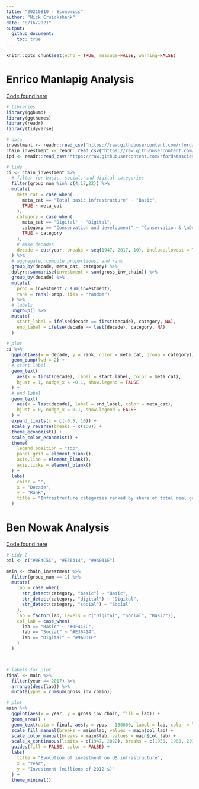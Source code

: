 ```yaml
---
title: "20210810 - Economics"
author: "Nick Cruickshank"
date: "8/16/2021"
output: 
  github_document:
    toc: true
---
```


```r
knitr::opts_chunk$set(echo = TRUE, message=FALSE, warning=FALSE)
```

# Enrico Manlapig Analysis

[Code found here](https://pbs.twimg.com/media/E8flzcxVgAQhVSp?format=jpg&name=4096x4096)

```r
# libraries
library(ggbump)
library(ggthemes)
library(readr)
library(tidyverse)
```

```r
# data
investment <- readr::read_csv('https://raw.githubusercontent.com/rfordatascience/tidytuesday/master/data/2021/2021-08-10/investment.csv')
chain_investment <- readr::read_csv('https://raw.githubusercontent.com/rfordatascience/tidytuesday/master/data/2021/2021-08-10/chain_investment.csv')
ipd <- readr::read_csv('https://raw.githubusercontent.com/rfordatascience/tidytuesday/master/data/2021/2021-08-10/ipd.csv')
```

```r
# tidy
ci <- chain_investment %>%
  # filter for basic, social, and digital categories
  filter(group_num %in% c(4,17,22)) %>%
  mutate(
    meta_cat = case_when(
      meta_cat == "Total basic infrastructure" ~ "Basic",
      TRUE ~ meta_cat
    ),
    category = case_when(
      meta_cat == "Digital" ~ "Digital",
      category == "Conservation and development" ~ "Conservation & \nDevelopment",
      TRUE ~ category
    ),
    # make decades
    decade = cut(year, breaks = seq(1947, 2017, 10), include.lowest = TRUE, dig.lab = 4, ordered = TRUE)
  ) %>%
  # aggregate, compute proportions, and rank
  group_by(decade, meta_cat, category) %>%
  dplyr::summarise(investment = sum(gross_inv_chain)) %>%
  group_by(decade) %>%
  mutate(
    prop = investment / sum(investment),
    rank = rank(-prop, ties = "random")
  ) %>%
  # labels
  ungroup() %>%
  mutate(
    start_label = ifelse(decade == first(decade), category, NA),
    end_label = ifelse(decade == last(decade), category, NA)
  )
```

```r
# plot
ci %>%
  ggplot(aes(x = decade, y = rank, color = meta_cat, group = category)) + 
  geom_bump(lwd = 2) + 
  # start label
  geom_text(
    aes(x = first(decade), label = start_label, color = meta_cat),
    hjust = 1, nudge_x = -0.1, show.legend = FALSE
  ) + 
  # end label
  geom_text(
    aes(x = last(decade), label = end_label, color = meta_cat),
    hjust = 0, nudge_x = 0.1, show.legend = FALSE
  ) +
  expand_limits(x = c(-0.5, 10)) + 
  scale_y_reverse(breaks = c(1:8)) + 
  theme_economist() + 
  scale_color_economist() + 
  theme(
    legend.position = "top",
    panel.grid = element_blank(),
    axis.line = element_blank(),
    axis.ticks = element_blank()
  ) + 
  labs(
    color = "",
    x = "Decade",
    y = "Rank",
    title = "Infrastructure categories ranked by share of total real gross investment"
  )
```

# Ben Nowak Analysis

[Code found here](https://bjnnowak.netlify.app/2021/08/10/r-labelling-area-plots/)

```r
# tidy 2
pal <- c("#0F4C5C", "#E36414", "#9A031E")

main <- chain_investment %>%
  filter(group_num == 1) %>%
  mutate(
    lab = case_when(
      str_detect(category, "basic") ~ "Basic",
      str_detect(category, "digital") ~ "Digital",
      str_detect(category, "social") ~ "Social"
    ),
    lab = factor(lab, levels = c("Digital", "Social", "Basic")),
    col_lab = case_when(
      lab == "Basic" ~ "#0F4C5C",
      lab == "Social" ~ "#E36414",
      lab == "Digital" ~ "#9A031E"
    )
  ) 



# labels for plot
final <- main %>%
  filter(year == 2017) %>%
  arrange(desc(lab)) %>%
  mutate(ypos = cumsum(gross_inv_chain))
```

```r
# plot
main %>%
  ggplot(aes(x = year, y = gross_inv_chain, fill = lab)) + 
  geom_area() + 
  geom_text(data = final, aes(y = ypos - 150000, label = lab, color = lab), x = 2018, hjust = 0) +
  scale_fill_manual(breaks = main$lab, values = main$col_lab) +
  scale_color_manual(breaks = main$lab, values = main$col_lab) +
  scale_x_continuous(limits = c(1947, 2022), breaks = c(1950, 1980, 2010)) +
  guides(fill = FALSE, color = FALSE) + 
  labs(
    title = "Evolution of investment on US infrastructure",
    x = "Year",
    y = "Investment (millions of 2012 $)"
  ) + 
  theme_minimal()
```

